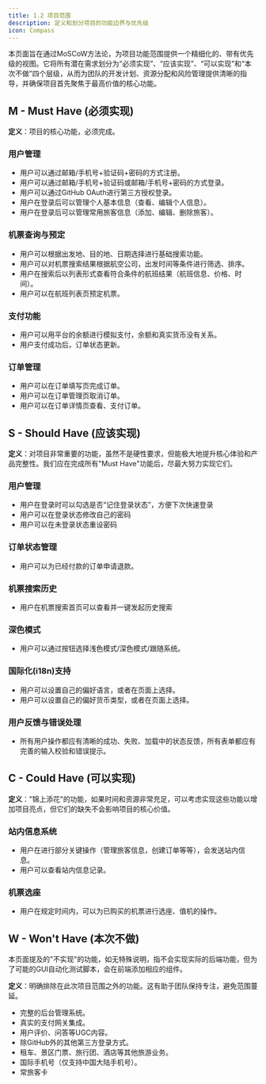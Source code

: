 ```yaml
---
title: 1.2 项目范围
description: 定义和划分项目的功能边界与优先级
icon: Compass
---
```

<Callout title="页面内容" type="info">
  本页面旨在通过MoSCoW方法论，为项目功能范围提供一个精细化的、带有优先级的视图。它将所有潜在需求划分为“必须实现”、“应该实现”、“可以实现”和“本次不做”四个层级，从而为团队的开发计划、资源分配和风险管理提供清晰的指导，并确保项目首先聚焦于最高价值的核心功能。
</Callout>

## M - Must Have (必须实现)

**定义**：项目的核心功能，必须完成。

### 用户管理

- 用户可以通过邮箱/手机号+验证码+密码的方式注册。
- 用户可以通过邮箱/手机号+验证码或邮箱/手机号+密码的方式登录。
- 用户可以通过GitHub OAuth进行第三方授权登录。
- 用户在登录后可以管理个人基本信息（查看、编辑个人信息）。
- 用户在登录后可以管理常用旅客信息（添加、编辑、删除旅客）。

### 机票查询与预定

- 用户可以根据出发地、目的地、日期选择进行基础搜索功能。
- 用户可以对机票搜索结果根据航空公司，出发时间等条件进行筛选、排序。
- 用户在搜索后以列表形式查看符合条件的航班结果（航班信息、价格、时间）。
- 用户可以在航班列表页预定机票。

### 支付功能

- 用户可以用平台的余额进行模拟支付，余额和真实货币没有关系。
- 用户支付成功后，订单状态更新。

### 订单管理

- 用户可以在订单填写页完成订单。
- 用户可以在订单管理页取消订单。
- 用户可以在订单详情页查看、支付订单。

## S - Should Have (应该实现)

**定义**：对项目非常重要的功能，虽然不是硬性要求，但能极大地提升核心体验和产品完整性。我们应在完成所有"Must Have"功能后，尽最大努力实现它们。

### 用户管理

- 用户在登录时可以勾选是否“记住登录状态”，方便下次快速登录
- 用户可以在登录状态修改自己的密码
- 用户可以在未登录状态重设密码

### 订单状态管理

- 用户可以为已经付款的订单申请退款。

### 机票搜索历史

- 用户在机票搜索首页可以查看并一键发起历史搜索

### 深色模式

- 用户可以通过按钮选择浅色模式/深色模式/跟随系统。

### 国际化(i18n)支持

- 用户可以设置自己的偏好语言，或者在页面上选择。
- 用户可以设置自己的偏好货币类型，或者在页面上选择。

### 用户反馈与错误处理

- 所有用户操作都应有清晰的成功、失败、加载中的状态反馈，所有表单都应有完善的输入校验和错误提示。

## C - Could Have (可以实现)

**定义**："锦上添花"的功能，如果时间和资源非常充足，可以考虑实现这些功能以增加项目亮点，但它们的缺失不会影响项目的核心价值。

### 站内信息系统

- 用户在进行部分关键操作（管理旅客信息，创建订单等等），会发送站内信息。
- 用户可以查看站内信息记录。

### 机票选座

- 用户在规定时间内，可以为已购买的机票进行选座、值机的操作。

## W - Won't Have (本次不做)

<Callout title="请注意" type="info">
  本页面提及的"不实现"的功能，如无特殊说明，指不会实现实际的后端功能，但为了可能的GUI自动化测试脚本，会在前端添加相应的组件。
</Callout>

**定义**：明确排除在此次项目范围之外的功能。这有助于团队保持专注，避免范围蔓延。

- 完整的后台管理系统。
- 真实的支付网关集成。
- 用户评价、问答等UGC内容。
- 除GitHub外的其他第三方登录方式。
- 租车、景区门票、旅行团、酒店等其他旅游业务。
- 国际手机号（仅支持中国大陆手机号）。
- 常旅客卡